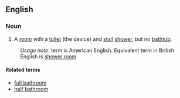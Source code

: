 ==English==
===Noun===
{{en-noun|sg=[[three-quarter]] [[bathroom]]}}
#A [[room]] with a [[toilet]] (the device) and [[stall]] [[shower]], but no [[bathtub]].

:''Usage note'': term is American English. Equivalent term in British English is [[shower room]].

====Related terms====
*[[full bathroom]]
*[[half bathroom]]